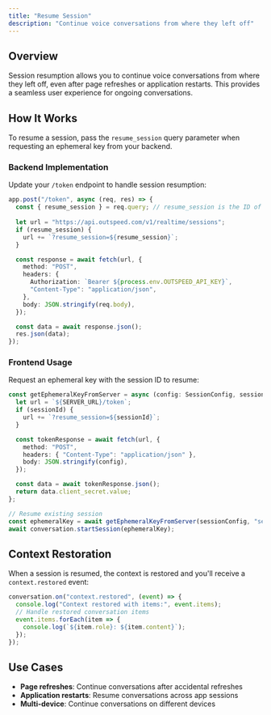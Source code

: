 ```yaml
---
title: "Resume Session"
description: "Continue voice conversations from where they left off"
---
```


## Overview

Session resumption allows you to continue voice conversations from where they left off, even after page refreshes or application restarts. This provides a seamless user experience for ongoing conversations.

## How It Works

To resume a session, pass the `resume_session` query parameter when requesting an ephemeral key from your backend.

### Backend Implementation

Update your `/token` endpoint to handle session resumption:

```typescript
app.post("/token", async (req, res) => {
  const { resume_session } = req.query; // resume_session is the ID of the session to resume
  
  let url = "https://api.outspeed.com/v1/realtime/sessions";
  if (resume_session) {
    url += `?resume_session=${resume_session}`;
  }

  const response = await fetch(url, {
    method: "POST",
    headers: {
      Authorization: `Bearer ${process.env.OUTSPEED_API_KEY}`,
      "Content-Type": "application/json",
    },
    body: JSON.stringify(req.body),
  });

  const data = await response.json();
  res.json(data);
});
```

### Frontend Usage

Request an ephemeral key with the session ID to resume:

```typescript
const getEphemeralKeyFromServer = async (config: SessionConfig, sessionId?: string) => {
  let url = `${SERVER_URL}/token`;
  if (sessionId) {
    url += `?resume_session=${sessionId}`;
  }

  const tokenResponse = await fetch(url, {
    method: "POST",
    headers: { "Content-Type": "application/json" },
    body: JSON.stringify(config),
  });

  const data = await tokenResponse.json();
  return data.client_secret.value;
};

// Resume existing session
const ephemeralKey = await getEphemeralKeyFromServer(sessionConfig, "session_123");
await conversation.startSession(ephemeralKey);
```

## Context Restoration

When a session is resumed, the context is restored and you'll receive a `context.restored` event:

```typescript
conversation.on("context.restored", (event) => {
  console.log("Context restored with items:", event.items);
  // Handle restored conversation items
  event.items.forEach(item => {
    console.log(`${item.role}: ${item.content}`);
  });
});
```

## Use Cases

- **Page refreshes**: Continue conversations after accidental refreshes
- **Application restarts**: Resume conversations across app sessions
- **Multi-device**: Continue conversations on different devices

